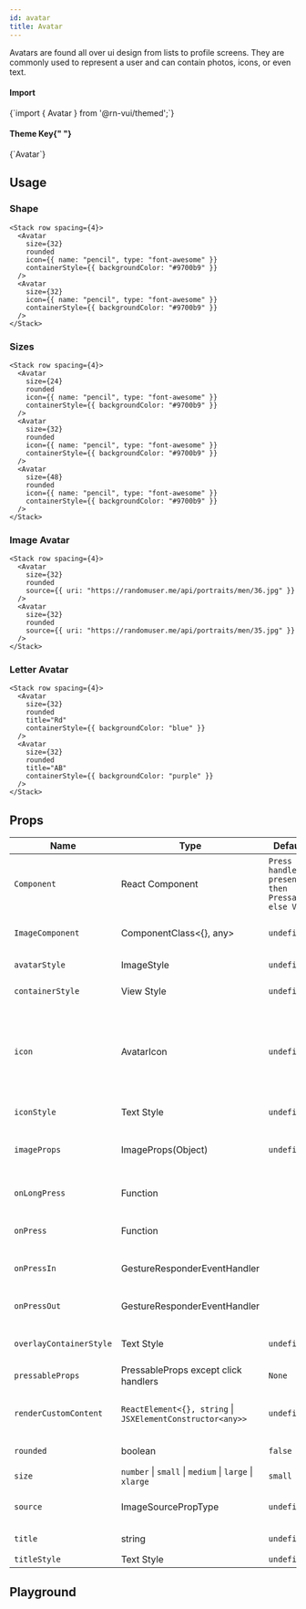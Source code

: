 ```yaml
---
id: avatar
title: Avatar
---
```



<IconsStyle />

Avatars are found all over ui design from lists to profile screens. They are commonly used to represent a user and can contain photos, icons, or even text.

<div class="row inline-flex-center">
  <div class="col col--3">
    <h4>Import</h4>
  </div>
  <div class="col col--9">
    <CodeBlock>{`import { Avatar } from '@rn-vui/themed';`}</CodeBlock>
  </div>
  <div class="col col--3">
    <h4>
      Theme Key{" "}
      <a href="../customizing#using-themeprovider">
        <BiInfoCircle />
      </a>
    </h4>
  </div>
  <div class="col col--9">
    <CodeBlock>{`Avatar`}</CodeBlock>
  </div>
</div>

## Usage

### Shape

```tsx live
<Stack row spacing={4}>
  <Avatar
    size={32}
    rounded
    icon={{ name: "pencil", type: "font-awesome" }}
    containerStyle={{ backgroundColor: "#9700b9" }}
  />
  <Avatar
    size={32}
    icon={{ name: "pencil", type: "font-awesome" }}
    containerStyle={{ backgroundColor: "#9700b9" }}
  />
</Stack>
```

### Sizes

```tsx live
<Stack row spacing={4}>
  <Avatar
    size={24}
    rounded
    icon={{ name: "pencil", type: "font-awesome" }}
    containerStyle={{ backgroundColor: "#9700b9" }}
  />
  <Avatar
    size={32}
    rounded
    icon={{ name: "pencil", type: "font-awesome" }}
    containerStyle={{ backgroundColor: "#9700b9" }}
  />
  <Avatar
    size={48}
    rounded
    icon={{ name: "pencil", type: "font-awesome" }}
    containerStyle={{ backgroundColor: "#9700b9" }}
  />
</Stack>
```

### Image Avatar

```tsx live
<Stack row spacing={4}>
  <Avatar
    size={32}
    rounded
    source={{ uri: "https://randomuser.me/api/portraits/men/36.jpg" }}
  />
  <Avatar
    size={32}
    rounded
    source={{ uri: "https://randomuser.me/api/portraits/men/35.jpg" }}
  />
</Stack>
```

### Letter Avatar

```tsx live
<Stack row spacing={4}>
  <Avatar
    size={32}
    rounded
    title="Rd"
    containerStyle={{ backgroundColor: "blue" }}
  />
  <Avatar
    size={32}
    rounded
    title="AB"
    containerStyle={{ backgroundColor: "purple" }}
  />
</Stack>
```

<Usage />

## Props

<div class='table-responsive'>

| Name                    | Type                                                       | Default                                           | Description                                                                                                                                                  |
| ----------------------- | ---------------------------------------------------------- | ------------------------------------------------- | ------------------------------------------------------------------------------------------------------------------------------------------------------------ |
| `Component`             | React Component                                            | `Press handlers present then Pressable else View` | Component for enclosing element (eg: TouchableHighlight, View, etc).                                                                                         |
| `ImageComponent`        | ComponentClass<{}, any>                                    | `undefined`                                       | Custom ImageComponent for Avatar.                                                                                                                            |
| `avatarStyle`           | ImageStyle                                                 | `undefined`                                       | Style for avatar image.                                                                                                                                      |
| `containerStyle`        | View Style                                                 | `undefined`                                       | Styling for outer container.                                                                                                                                 |
| `icon`                  | AvatarIcon                                                 | `undefined`                                       | Displays an icon as the main content of the Avatar. **Cannot be used alongside title**. When used with the `source` prop it will be used as the placeholder. |
| `iconStyle`             | Text Style                                                 | `undefined`                                       | Extra styling for icon component.                                                                                                                            |
| `imageProps`            | ImageProps(Object)                                         | `undefined`                                       | Optional properties to pass to the avatar e.g "resizeMode".                                                                                                  |
| `onLongPress`           | Function                                                   |                                                   | Callback function when long pressing component.                                                                                                              |
| `onPress`               | Function                                                   |                                                   | Callback function when pressing component.                                                                                                                   |
| `onPressIn`             | GestureResponderEventHandler                               |                                                   | Called when a touch is engaged before `onPress`.                                                                                                             |
| `onPressOut`            | GestureResponderEventHandler                               |                                                   | Called when a touch is released before `onPress`.                                                                                                            |
| `overlayContainerStyle` | Text Style                                                 | `undefined`                                       | Style for the view outside image or icon.                                                                                                                    |
| `pressableProps`        | PressableProps except click handlers                       | `None`                                            |                                                                                                                                                              |
| `renderCustomContent`   | `ReactElement<{}, string` \| `JSXElementConstructor<any>>` | `undefined`                                       | Custom element inside the avatar (by default, it's the title).                                                                                               |
| `rounded`               | boolean                                                    | `false`                                           | Makes the avatar circular.                                                                                                                                   |
| `size`                  | `number` \| `small` \| `medium` \| `large` \| `xlarge`     | `small`                                           | Size of the avatar.                                                                                                                                          |
| `source`                | ImageSourcePropType                                        | `undefined`                                       | Image source to be displayed on avatar.                                                                                                                      |
| `title`                 | string                                                     | `undefined`                                       | Renders title in the placeholder.                                                                                                                            |
| `titleStyle`            | Text Style                                                 | `undefined`                                       | Style for the title.                                                                                                                                         |

</div>

## Playground

<Play />
